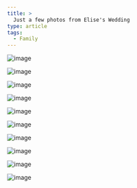 ```yaml
---
title: >
  Just a few photos from Elise's Wedding
type: article
tags:
  - Family
---
```


![image](/images/uploads/elisewedding01/elisewedding01-01.jpg)

![image](/images/uploads/elisewedding01/elisewedding01-02.jpg)

![image](/images/uploads/elisewedding01/elisewedding01-03.jpg)

![image](/images/uploads/elisewedding01/elisewedding01-04.jpg)

![image](/images/uploads/elisewedding01/elisewedding01-05.jpg)

![image](/images/uploads/elisewedding01/elisewedding01-06.jpg)

![image](/images/uploads/elisewedding01/elisewedding01-07.jpg)

![image](/images/uploads/elisewedding01/elisewedding01-08.jpg)

![image](/images/uploads/elisewedding01/elisewedding01-09.jpg)

![image](/images/uploads/elisewedding01/elisewedding01-10.jpg)
